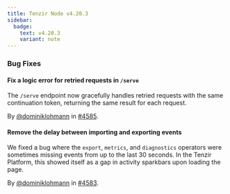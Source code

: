 ```yaml
---
title: Tenzir Node v4.20.3
sidebar:
  badge:
    text: v4.20.3
    variant: note
---
```


### Bug Fixes

#### Fix a logic error for retried requests in `/serve`

The `/serve` endpoint now gracefully handles retried requests with the same
continuation token, returning the same result for each request.

By [@dominiklohmann](https://github.com/dominiklohmann) in [#4585](https://github.com/tenzir/tenzir/pull/4585).

#### Remove the delay between importing and exporting events

We fixed a bug where the `export`, `metrics`, and `diagnostics` operators were
sometimes missing events from up to the last 30 seconds. In the Tenzir Platform,
this showed itself as a gap in activity sparkbars upon loading the page.

By [@dominiklohmann](https://github.com/dominiklohmann) in [#4583](https://github.com/tenzir/tenzir/pull/4583).
